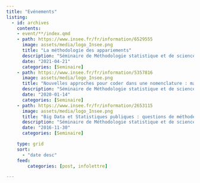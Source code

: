 ```yaml
---
title: "Evénements"
listing:
  - id: archives
    contents: 
    - event/**/index.qmd
    - path: https://www.insee.fr/fr/information/6529555
      image: assets/media/logo_Insee.png
      title: "La méthodologie des appariements"
      description: "Séminaire de Méthodologie statistique et de sciences des données du 12 avril 2021 : revue des méthodes d'appariement et des principaux concepts et quelques exemples de traitement mis en oeuvre récemment en termes d'appariement"
      date: "2021-04-21"
      categories: [Seminaire]
    - path: https://www.insee.fr/fr/information/5357816
      image: assets/media/logo_Insee.png
      title: "Nouvelles approches pour coder dans une nomenclature : machine learning et autocomplétion"
      description: "Séminaire de Méthodologie statistique et de sciences des données du 14 janvier 2020 : innovation et expériences pratiques récentes pour réaliser des tâches de classification avec des outils d'analyse textuelle et d'apprentissage statistique supervisé"
      date: "2020-01-14"
      categories: [Seminaire]
    - path: https://www.insee.fr/fr/information/2653115
      image: assets/media/logo_Insee.png
      title: "Big Data et Statistiques publiques : questions de méthodes et lancement du SSPLab"
      description: "Séminaire de Méthodologie statistique et de sciences des données du 30 novembre 2016 : enjeu technique et statistique de l'utilisation de la science des données pour la statistique publique, aperçu des innovations en cours"
      date: "2016-11-30"
      categories: [Seminaire]

    type: grid
    sort:
      - "date desc"
    feed:
        categories: [post, infolettre]

---
```




